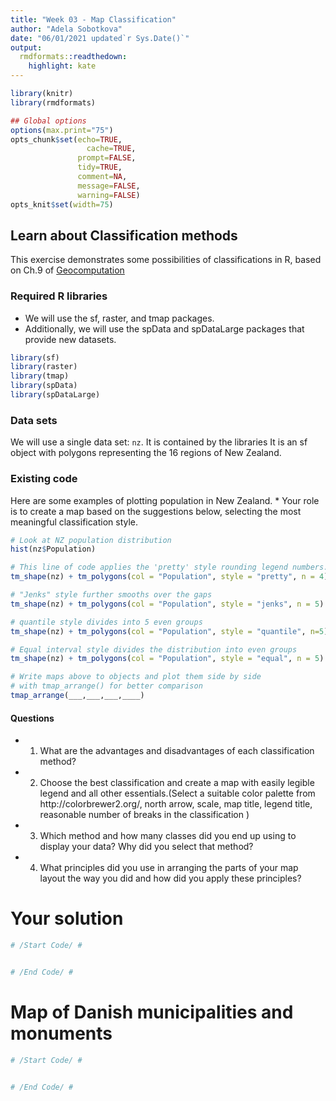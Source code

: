 ```yaml
---
title: "Week 03 - Map Classification"
author: "Adela Sobotkova"
date: "06/01/2021 updated`r Sys.Date()`"
output:
  rmdformats::readthedown:
    highlight: kate
---
```


```r
library(knitr)
library(rmdformats)

## Global options
options(max.print="75")
opts_chunk$set(echo=TRUE,
	             cache=TRUE,
               prompt=FALSE,
               tidy=TRUE,
               comment=NA,
               message=FALSE,
               warning=FALSE)
opts_knit$set(width=75)
```

##  Learn about Classification methods

This exercise demonstrates some possibilities of classifications in R, based on Ch.9 of [Geocomputation](https://geocompr.robinlovelace.net/adv-map.html)

### Required R libraries

* We will use the sf, raster, and tmap packages.
* Additionally, we will use the spData and spDataLarge packages that provide new datasets.

```r
library(sf)
library(raster)
library(tmap)
library(spData)
library(spDataLarge)
```


### Data sets 

We will use a single data set:  `nz`. It is contained by the libraries
It is an sf object with polygons representing the 16 regions of New Zealand.

### Existing code

Here are some examples of plotting population in  New Zealand. * Your role is to create a map based on the suggestions below, selecting the most meaningful classification style.

```r
# Look at NZ population distribution
hist(nz$Population)
```


```r
# This line of code applies the 'pretty' style rounding legend numbers. Try different numbers of classes.
tm_shape(nz) + tm_polygons(col = "Population", style = "pretty", n = 4)

# "Jenks" style further smooths over the gaps
tm_shape(nz) + tm_polygons(col = "Population", style = "jenks", n = 5)

# quantile style divides into 5 even groups
tm_shape(nz) + tm_polygons(col = "Population", style = "quantile", n=5)

# Equal interval style divides the distribution into even groups
tm_shape(nz) + tm_polygons(col = "Population", style = "equal", n = 5)

# Write maps above to objects and plot them side by side 
# with tmap_arrange() for better comparison
tmap_arrange(___,___,___,____)
```



#### Questions

* 1. What are the advantages and disadvantages of each classification method?
* 2. Choose the best classification and create a map with easily legible legend and all other essentials.(Select a suitable color palette from http://colorbrewer2.org/, north arrow, scale, map title, legend title, reasonable number of breaks in the classification )
* 3. Which method and how many classes did you end up using to display your data? Why did you select that method?
* 4. What principles did you use in arranging the parts of your map layout the way you did and how did you apply these principles?

# Your solution

```r
# /Start Code/ #


# /End Code/ #
```

# Map of Danish municipalities and monuments

```r
# /Start Code/ #


# /End Code/ #
```